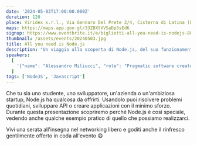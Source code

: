 ```yaml
---
date: '2024-05-03T17:00:00.000Z'
duration: 120
place: Viridex s.r.l., Via Gennaro Del Prete 2/4, Cisterna di Latina (LT)
maps: https://maps.app.goo.gl/33ZBXtVVSaDp5sEd6
signup: https://www.eventbrite.it/e/biglietti-all-you-need-is-nodejs-886183136617?aff=oddtdtcreator
thumbnail: /assets/events/20240503.jpg
title: All you need is Node.js
description: "Un viaggio alla scoperta di Node.js, del suo funzionamento e di quello che possiamo realizzarci."
speakers:
  [
    '{"name": "Alessandro Miliucci", "role": "Pragmatic software creator & founder | Public speaker", "thumbnail": "/assets/speakers/amiliucci.png", "linkedinUrl": "https://www.linkedin.com/in/alessandro-miliucci/"}'
  ]
tags: ['NodeJS', 'Javascript']
---
```


Che tu sia uno studente, uno sviluppatore, un'azienda o un'ambiziosa startup, Node.js ha qualcosa da offrirti.
Usandolo puoi risolvere problemi quotidiani, sviluppare API o creare applicazioni con il minimo sforzo.
Durante questa presentazione scopriremo perché Node.js è così speciale, vedendo anche qualche esempio pratico di quello che possiamo realizzarci.

Vivi una serata all'insegna nel networking libero e goditi anche il rinfresco gentilmente offerto in coda all'evento 😋